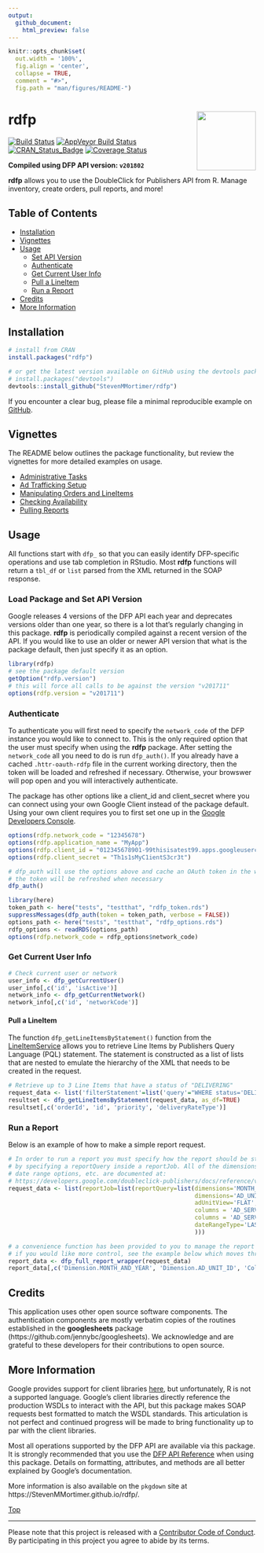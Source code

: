 ```yaml
---
output: 
  github_document:
    html_preview: false
---
```


```r
knitr::opts_chunk$set(
  out.width = '100%',
  fig.align = 'center',
  collapse = TRUE,
  comment = "#>",
  fig.path = "man/figures/README-")
```

# rdfp<img src="man/figures/rdfp.png" width="120px" align="right" />

[![Build Status](https://travis-ci.org/StevenMMortimer/rdfp.svg?branch=master)](https://travis-ci.org/StevenMMortimer/rdfp)
[![AppVeyor Build Status](https://ci.appveyor.com/api/projects/status/github/StevenMMortimer/rdfp?branch=master&svg=true)](https://ci.appveyor.com/project/StevenMMortimer/rdfp)
[![CRAN_Status_Badge](http://www.r-pkg.org/badges/version/rdfp)](http://cran.r-project.org/package=rdfp)
[![Coverage Status](https://codecov.io/gh/StevenMMortimer/rdfp/branch/master/graph/badge.svg)](https://codecov.io/gh/StevenMMortimer/rdfp?branch=master)

**Compiled using DFP API version: `v201802`**

**rdfp** allows you to use the DoubleClick for Publishers API from R. Manage 
inventory, create orders, pull reports, and more!
  
## Table of Contents  
  * [Installation](#installation)
  * [Vignettes](#vignettes)
  * [Usage](#usage)
    * [Set API Version](#load-package-and-set-api-version)
    * [Authenticate](#authenticate)
    * [Get Current User Info](#get-current-user-info)
    * [Pull a LineItem](#pull-a-lineitem)
    * [Run a Report](#run-a-report)
  * [Credits](#credits)
  * [More Information](#more-information)

## Installation

```r
# install from CRAN
install.packages("rdfp")

# or get the latest version available on GitHub using the devtools package
# install.packages("devtools")
devtools::install_github("StevenMMortimer/rdfp")
```

If you encounter a clear bug, please file a minimal reproducible example on 
[GitHub](https://github.com/StevenMMortimer/rdfp/issues).

## Vignettes

The README below outlines the package functionality, but review the vignettes for 
more detailed examples on usage.

  * [Administrative Tasks](https://StevenMMortimer.github.io/rdfp/articles/administrative-tasks.html)
  * [Ad Trafficking Setup](https://StevenMMortimer.github.io/rdfp/articles/ad-trafficking-setup.html)
  * [Manipulating Orders and LineItems](https://StevenMMortimer.github.io/rdfp/articles/manipulating-orders-and-lineitems.html)
  * [Checking Availability](https://StevenMMortimer.github.io/rdfp/articles/checking-availability.html)
  * [Pulling Reports](https://StevenMMortimer.github.io/rdfp/articles/pulling-reports.html)

## Usage  

All functions start with `dfp_` so that you can easily identify DFP-specific 
operations and use tab completion in RStudio. Most **rdfp** functions will 
return a `tbl_df` or `list` parsed from the XML returned in the SOAP response.

### Load Package and Set API Version

Google releases 4 versions of the DFP API each year and deprecates versions older than 
one year, so there is a lot that's regularly changing in this package. **rdfp** 
is periodically compiled against a recent version of the API. If you would like 
to use an older or newer API version that what is the package default, then just 
specify it as an option.

```r
library(rdfp)
# see the package default version
getOption("rdfp.version")
# this will force all calls to be against the version "v201711"
options(rdfp.version = "v201711")
```

### Authenticate

To authenticate you will first need to specify the `network_code` of the DFP instance 
you would like to connect to. This is the only required option that the user must specify when 
using the **rdfp** package. After setting the `network_code` all you need to do is 
run `dfp_auth()`. If you already have a cached `.httr-oauth-rdfp` file in the current 
working directory, then the token will be loaded and refreshed if necessary. Otherwise, 
your browswer will pop open and you will interactively authenticate.

The package has other options like a client\_id and client\_secret where you can 
connect using your own Google Client instead of the package default. Using your own 
client requires you to first set one up in the 
[Google Developers Console](https://console.developers.google.com).

```r
options(rdfp.network_code = "12345678")
options(rdfp.application_name = "MyApp")
options(rdfp.client_id = "012345678901-99thisisatest99.apps.googleusercontent.com")
options(rdfp.client_secret = "Th1s1sMyC1ientS3cr3t")

# dfp_auth will use the options above and cache an OAuth token in the working directory
# the token will be refreshed when necessary
dfp_auth()
```

```r
library(here)
token_path <- here("tests", "testthat", "rdfp_token.rds")
suppressMessages(dfp_auth(token = token_path, verbose = FALSE))
options_path <- here("tests", "testthat", "rdfp_options.rds")
rdfp_options <- readRDS(options_path)
options(rdfp.network_code = rdfp_options$network_code)
```

### Get Current User Info

```r
# Check current user or network
user_info <- dfp_getCurrentUser()
user_info[,c('id', 'isActive')]
network_info <- dfp_getCurrentNetwork()
network_info[,c('id', 'networkCode')]
```

#### Pull a LineItem

The function `dfp_getLineItemsByStatement()` function from the [LineItemService](https://developers.google.com/doubleclick-publishers/docs/reference/v201802/LineItemService) 
allows you to retrieve Line Items by Publishers Query Language (PQL) statement. 
The statement is constructed as a list of lists that are nested to emulate the 
hierarchy of the XML that needs to be created in the request. 

```r
# Retrieve up to 3 Line Items that have a status of "DELIVERING"
request_data <- list('filterStatement'=list('query'="WHERE status='DELIVERING' LIMIT 3"))
resultset <- dfp_getLineItemsByStatement(request_data, as_df=TRUE) 
resultset[,c('orderId', 'id', 'priority', 'deliveryRateType')]
```

### Run a Report

Below is an example of how to make a simple report request.

```r
# In order to run a report you must specify how the report should be structured 
# by specifying a reportQuery inside a reportJob. All of the dimensions, columns, 
# date range options, etc. are documented at:
# https://developers.google.com/doubleclick-publishers/docs/reference/v201802/ReportService.ReportQuery
request_data <- list(reportJob=list(reportQuery=list(dimensions='MONTH_AND_YEAR', 
                                                     dimensions='AD_UNIT_ID',
                                                     adUnitView='FLAT',
                                                     columns = 'AD_SERVER_IMPRESSIONS', 
                                                     columns = 'AD_SERVER_CLICKS',
                                                     dateRangeType='LAST_WEEK'
                                                     )))

# a convenience function has been provided to you to manage the report process workflow
# if you would like more control, see the example below which moves through each step in the process
report_data <- dfp_full_report_wrapper(request_data)
report_data[,c('Dimension.MONTH_AND_YEAR', 'Dimension.AD_UNIT_ID', 'Column.AD_SERVER_CLICKS')]
```

## Credits

This application uses other open source software components. The authentication 
components are mostly verbatim copies of the routines established in the **googlesheets** 
package (https://github.com/jennybc/googlesheets). We acknowledge and are grateful 
to these developers for their contributions to open source.

## More Information

Google provides support for client libraries [here](https://developers.google.com/doubleclick-publishers/docs/clients), 
but unfortunately, R is not a supported language. Google's client libraries directly 
reference the production WSDLs to interact with the API, but this package makes 
SOAP requests best formatted to match the WSDL standards. This articulation is not 
perfect and continued progress will be made to bring functionality up to par with 
the client libraries. 

Most all operations supported by the DFP API are available 
via this package. It is strongly recommended that you use the 
[DFP API Reference](https://developers.google.com/doubleclick-publishers/docs/rel_notes) 
when using this package. Details on formatting, attributes, and methods are all 
better explained by Google's documentation.

More information is also available on the `pkgdown` site at https://StevenMMortimer.github.io/rdfp/.  

[Top](#rdfp)

---
Please note that this project is released with a [Contributor Code of Conduct](CONDUCT.md).
By participating in this project you agree to abide by its terms.